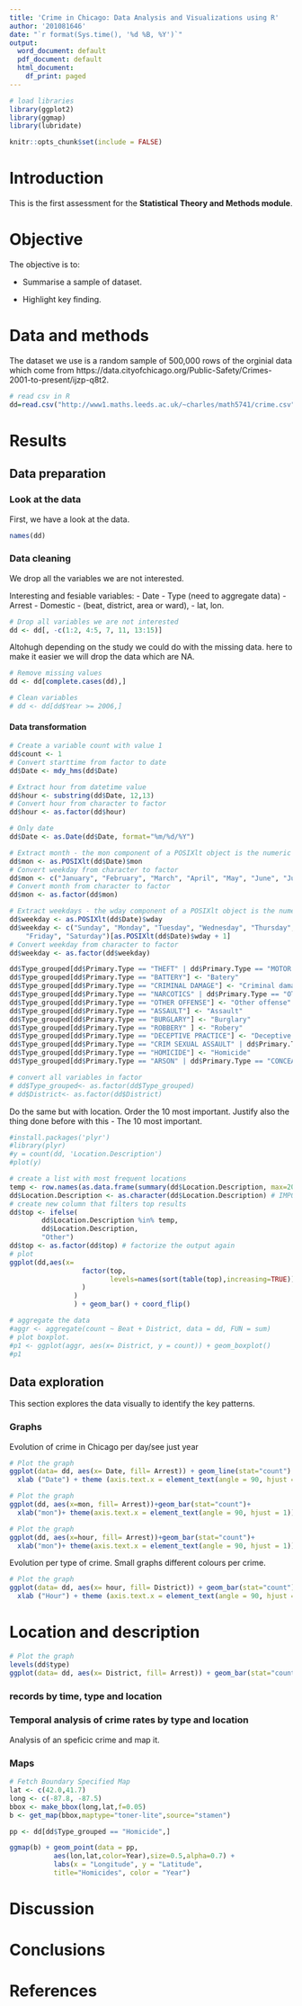 ```yaml
---
title: 'Crime in Chicago: Data Analysis and Visualizations using R'
author: '201081646'
date: "`r format(Sys.time(), '%d %B, %Y')`"
output:
  word_document: default
  pdf_document: default
  html_document:
    df_print: paged
---
```


```r
# load libraries
library(ggplot2)
library(ggmap)
library(lubridate)
```

```r
knitr::opts_chunk$set(include = FALSE)
```

# Introduction

This is the first assessment for the **Statistical Theory and Methods module**. 

# Objective

The objective is to: 

- Summarise a sample of dataset.

- Highlight key finding.

# Data and methods

The dataset we use is a random sample of 500,000 rows of the orginial data which come from https://data.cityofchicago.org/Public-Safety/Crimes-2001-to-present/ijzp-q8t2.

```r
# read csv in R
dd=read.csv("http://www1.maths.leeds.ac.uk/~charles/math5741/crime.csv",header=T)
```

# Results

## Data preparation

### Look at the data

First, we have a look at the data.

```r
names(dd)
```

### Data cleaning

We drop all the variables we are not interested.

Interesting and fesiable variables: 
- Date
- Type (need to aggregate data) 
- Arrest 
- Domestic 
- (beat, district, area or ward), 
- lat, lon.

```r
# Drop all variables we are not interested
dd <- dd[, -c(1:2, 4:5, 7, 11, 13:15)]
```

Altohugh depending on the study we could do with the missing data. here to make it easier we will drop the data which are NA.

```r
# Remove missing values
dd <- dd[complete.cases(dd),]
```

```r
# Clean variables
# dd <- dd[dd$Year >= 2006,]
```

#### Data transformation

```r
# Create a variable count with value 1
dd$count <- 1
# Convert starttime from factor to date
dd$Date <- mdy_hms(dd$Date)

# Extract hour from datetime value
dd$hour <- substring(dd$Date, 12,13)
# Convert hour from character to factor
dd$hour <- as.factor(dd$hour)

# Only date
dd$Date <- as.Date(dd$Date, format="%m/%d/%Y")

# Extract month - the mon component of a POSIXlt object is the numeric month (0-11 starting on January)
dd$mon <- as.POSIXlt(dd$Date)$mon
# Convert weekday from character to factor
dd$mon <- c("January", "February", "March", "April", "May", "June", "July", "Agust", "September", "October", "November", "Desember")[as.POSIXlt(dd$Date)$mon + 1]
# Convert month from character to factor
dd$mon <- as.factor(dd$mon)

# Extract weekdays - the wday component of a POSIXlt object is the numeric weekday (0-6 starting on Sunday)
dd$weekday <- as.POSIXlt(dd$Date)$wday
dd$weekday <- c("Sunday", "Monday", "Tuesday", "Wednesday", "Thursday", 
    "Friday", "Saturday")[as.POSIXlt(dd$Date)$wday + 1]
# Convert weekday from character to factor
dd$weekday <- as.factor(dd$weekday)
```

```r
dd$Type_grouped[dd$Primary.Type == "THEFT" | dd$Primary.Type == "MOTOR VEHICLE THEFT" ] <- "Theft"
dd$Type_grouped[dd$Primary.Type == "BATTERY"] <- "Batery"
dd$Type_grouped[dd$Primary.Type == "CRIMINAL DAMAGE"] <- "Criminal damage"
dd$Type_grouped[dd$Primary.Type == "NARCOTICS" | dd$Primary.Type == "OTHER NARCOTIC VIOLATION"] <- "Narcotics"
dd$Type_grouped[dd$Primary.Type == "OTHER OFFENSE"] <- "Other offense"
dd$Type_grouped[dd$Primary.Type == "ASSAULT"] <- "Assault"
dd$Type_grouped[dd$Primary.Type == "BURGLARY"] <- "Burglary"
dd$Type_grouped[dd$Primary.Type == "ROBBERY" ] <- "Robery"
dd$Type_grouped[dd$Primary.Type == "DECEPTIVE PRACTICE"] <- "Deceptive practice"
dd$Type_grouped[dd$Primary.Type == "CRIM SEXUAL ASSAULT" | dd$Primary.Type == "SEX OFFENSE"] <- "Sexual crimes"
dd$Type_grouped[dd$Primary.Type == "HOMICIDE"] <- "Homicide"
dd$Type_grouped[dd$Primary.Type == "ARSON" | dd$Primary.Type == "CONCEALED CARRY LICENSE VIOLATION" | dd$Primary.Type == "CRIMINAL TRESPASS" | dd$Primary.Type == "GAMBLINGS" | dd$Primary.Type == "HUMAN TRAFFICKING" | dd$Primary.Type == "INTERFERENCE WITH PUBLIC OFFICER" | dd$Primary.Type == "INTIMIDATION" | dd$Type == "KIDNAPPING" | dd$Type == "LIQUOR LAW VIOLATION" | dd$Primary.Type == "NON-CRIMINAL" | dd$Primary.Type == "NON - CRIMINAL" | dd$Primary.Type == "OBSCENITY" | dd$Primary.Type == "OFFENSE INVOLVING CHILDREN"| dd$Primary.Type == "PROSTITUTION"| dd$Primary.Type == "PUBLIC INDECENCY"| dd$Primary.Type == "PUBLIC PEACE VIOLATION"| dd$Primary.Type == "STALKING"| dd$Primary.Type == "WEAPONS VIOLATION"] <- "Others"
```

```r
# convert all variables in factor
# dd$Type_grouped<- as.factor(dd$Type_grouped)
# dd$District<- as.factor(dd$District)
```

Do the same but with location. Order the 10 most important. Justify also the thing done before with this - The 10 most important.

```r
#install.packages('plyr')
#library(plyr)
#y = count(dd, 'Location.Description')
#plot(y)
```

```r
# create a list with most frequent locations
temp <- row.names(as.data.frame(summary(dd$Location.Description, max=20))) # create a df or something else with the summary output.
dd$Location.Description <- as.character(dd$Location.Description) # IMPORTANT! Here was the problem: turn into character values
# create new column that filters top results
dd$top <- ifelse(
        dd$Location.Description %in% temp,
        dd$Location.Description,
        "Other")
dd$top <- as.factor(dd$top) # factorize the output again
# plot
ggplot(dd,aes(x=
                  factor(top,
                         levels=names(sort(table(top),increasing=TRUE))
                  )
                )
                ) + geom_bar() + coord_flip()
```



```r
# aggregate the data
#aggr <- aggregate(count ~ Beat + District, data = dd, FUN = sum)
# plot boxplot.
#p1 <- ggplot(aggr, aes(x= District, y = count)) + geom_boxplot() 
#p1 
```

## Data exploration

This section explores the data visually to identify the key patterns.

### Graphs

Evolution of crime in Chicago per day/see just year

```r
# Plot the graph 
ggplot(data= dd, aes(x= Date, fill= Arrest)) + geom_line(stat="count") +
  xlab ("Date") + theme (axis.text.x = element_text(angle = 90, hjust = 2)) + scale_fill_discrete(name = "Arrest", labels=c("TRUE", "FALSE"))
```

```r
# Plot the graph 
ggplot(dd, aes(x=mon, fill= Arrest))+geom_bar(stat="count")+
  xlab("mon")+ theme(axis.text.x = element_text(angle = 90, hjust = 1)) + labs(x = "Month", y = "Trip Count")+ scale_fill_discrete(name = "Arrest", labels=c("True", "False"))+ ggtitle("Number of crimes per month")

```

```r
# Plot the graph 
ggplot(dd, aes(x=hour, fill= Arrest))+geom_bar(stat="count")+
  xlab("mon")+ theme(axis.text.x = element_text(angle = 90, hjust = 1)) + labs(x = "Hour", y = "Trip Count") + scale_fill_discrete(name = "Arrest", labels=c("True", "False"))+ ggtitle("Number of crimes per month")
```

Evolution per type of crime. Small graphs different colours per crime.

```r
# Plot the graph 
ggplot(data= dd, aes(x= hour, fill= District)) + geom_bar(stat="count") +
  xlab ("Hour") + theme (axis.text.x = element_text(angle = 90, hjust = 2))
```

# Location and description 

```r
# Plot the graph 
levels(dd$type)
ggplot(data= dd, aes(x= District, fill= Arrest)) + geom_bar(stat="count") 
```

### records by time, type and location

### Temporal analysis of crime rates by type and location

Analysis of an speficic crime and map it.

### Maps

```r
# Fetch Boundary Specified Map
lat <- c(42.0,41.7)
long <- c(-87.8, -87.5) 
bbox <- make_bbox(long,lat,f=0.05)
b <- get_map(bbox,maptype="toner-lite",source="stamen")
```

```r
pp <- dd[dd$Type_grouped == "Homicide",]
```

```r
ggmap(b) + geom_point(data = pp, 
           aes(lon,lat,color=Year),size=0.5,alpha=0.7) +
           labs(x = "Longitude", y = "Latitude",
           title="Homicides", color = "Year")
```



# Discussion

# Conclusions

# References
